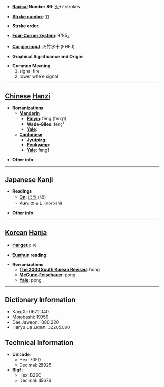 * '''[[Wiktionary:Chinese radical index| Radical]] Number 86''': [[Wiktionary:Chinese radical index 火|火]]+7 strokes

* '''[[Wiktionary:Chinese total strokes index|Stroke number]]''': [[Wiktionary:Chinese total strokes index 11|11]]

* '''Stroke order''': 

* '''[[Wiktionary:Chinese four corner index|Four-Corner System]]''': 9785<sub>4</sub>

* '''[[Wiktionary:Chinese Cangjie index|Cangjie input]]''': 火竹水十 (FHEJ)

* '''Graphical Significance and Origin''': 

* '''Common Meaning'''
*#signal fire
*# tower where signal


----

== [[Chinese]] [[Hanzi]] ==

* '''Romanizations'''
** '''[[Mandarin]]'''
*** '''[[Pinyin]]''': fēng (feng1)
*** '''[[Wade-Giles]]''': feng<sup>1</sup>
*** '''[[Yale]]''': 
** '''[[Cantonese]]'''
*** '''[[Jyutping]]''':
*** '''[[Penkyamp]]''': 
*** '''[[Yale]]''': fung1

* '''Other info''': 

----

== [[Japanese]] [[Kanji]] ==

* '''Readings'''
** '''[[On]]''': [[ほう]] (hō)
** '''[[Kun]]''': [[のろし]] (noroshi)

* '''Other info''':  

----

== [[Korean]] [[Hanja]] ==

* '''[[Hangeul]]''': 봉

* '''[[Eumhun]] reading''': 

* '''Romanizations'''
** '''[[The 2000 South Korean Revised Romanization|The 2000 South Korean Revised]]''': bong
** '''[[McCune-Reischauer]]''': pong
** '''[[Yale]]''': pong

----

== Dictionary Information ==

* KangXi: 0672.040
* Morobashi: 19059
* Dae Jaweon: 1080.220
* Hanyu Da Zidian: 32205.090

== Technical Information ==

* '''Unicode''':
** Hex: 70FD
** Decimal: 28925
* '''Big5''':
** Hex: B26C
** Decimal: 45676